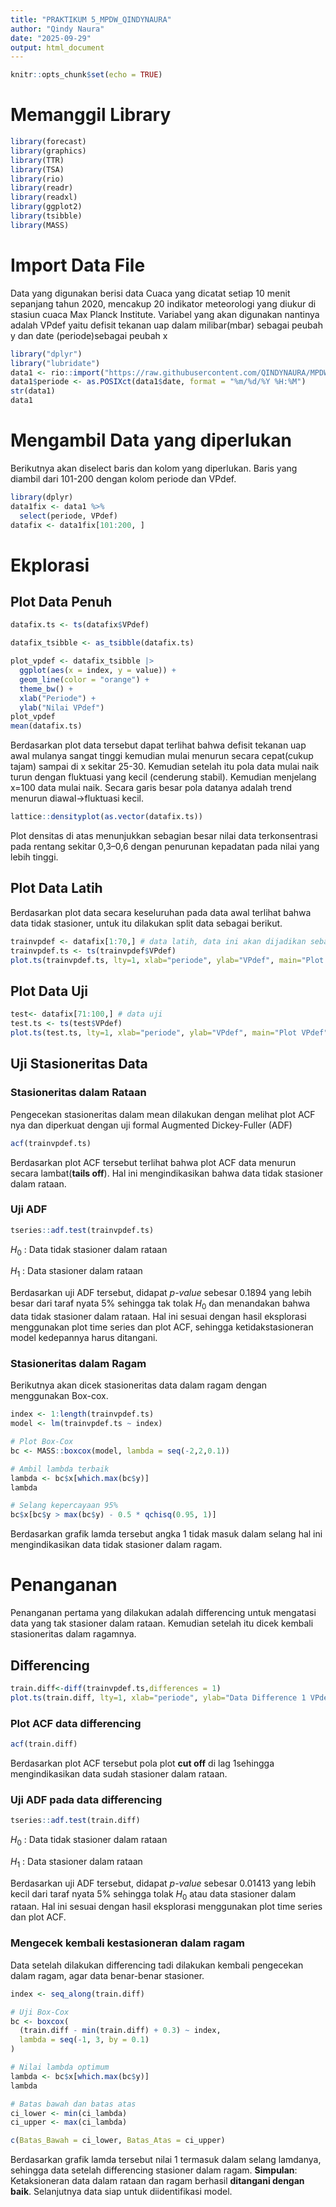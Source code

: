 ```yaml
---
title: "PRAKTIKUM 5_MPDW_QINDYNAURA"
author: "Qindy Naura"
date: "2025-09-29"
output: html_document
---
```


```r
knitr::opts_chunk$set(echo = TRUE)
```

# Memanggil Library
```r
library(forecast)
library(graphics)
library(TTR)
library(TSA)
library(rio)
library(readr)
library(readxl)
library(ggplot2)
library(tsibble)
library(MASS)
```

# Import Data File

Data yang digunakan berisi data Cuaca yang dicatat setiap 10 menit sepanjang tahun 2020, mencakup 20 indikator meteorologi yang diukur di stasiun cuaca Max Planck Institute. Variabel yang akan digunakan nantinya adalah VPdef yaitu defisit tekanan uap dalam milibar(mbar) sebagai peubah y dan date (periode)sebagai peubah x\

```r
library("dplyr")
library("lubridate")
data1 <- rio::import("https://raw.githubusercontent.com/QINDYNAURA/MPDW/main/Kel2_Data%20fix%20Proyek_VPdef.csv")
data1$periode <- as.POSIXct(data1$date, format = "%m/%d/%Y %H:%M")
str(data1)
data1
```

# Mengambil Data yang diperlukan
Berikutnya akan diselect baris dan kolom yang diperlukan. Baris yang diambil dari 101-200 dengan kolom periode dan VPdef.\

```r
library(dplyr)
data1fix <- data1 %>%
  select(periode, VPdef)
datafix <- data1fix[101:200, ] 
```

# Ekplorasi
## Plot Data Penuh

```r
datafix.ts <- ts(datafix$VPdef)

datafix_tsibble <- as_tsibble(datafix.ts)

plot_vpdef <- datafix_tsibble |>
  ggplot(aes(x = index, y = value)) +
  geom_line(color = "orange") +
  theme_bw() +
  xlab("Periode") +
  ylab("Nilai VPdef")
plot_vpdef
mean(datafix.ts)
```

Berdasarkan plot data tersebut dapat terlihat bahwa defisit tekanan uap awal mulanya sangat tinggi kemudian mulai menurun secara cepat(cukup tajam) sampai di x sekitar 25-30. Kemudian setelah itu pola data mulai naik turun dengan fluktuasi yang kecil (cenderung stabil). Kemudian menjelang x=100 data mulai naik. Secara garis besar pola datanya adalah trend menurun diawal->fluktuasi kecil.\

```r
lattice::densityplot(as.vector(datafix.ts))
```

Plot densitas di atas menunjukkan sebagian besar nilai data terkonsentrasi pada rentang sekitar 0,3–0,6 dengan penurunan kepadatan pada nilai yang lebih tinggi.\

## Plot Data Latih
Berdasarkan plot data secara keseluruhan pada data awal terlihat bahwa data tidak stasioner, untuk itu dilakukan split data sebagai berikut.\

```r
trainvpdef <- datafix[1:70,] # data latih, data ini akan dijadikan sebagai data latih
trainvpdef.ts <- ts(trainvpdef$VPdef)
plot.ts(trainvpdef.ts, lty=1, xlab="periode", ylab="VPdef", main="Plot VPdef")
```

## Plot Data Uji
```r
test<- datafix[71:100,] # data uji
test.ts <- ts(test$VPdef)
plot.ts(test.ts, lty=1, xlab="periode", ylab="VPdef", main="Plot VPdef")
```

## Uji Stasioneritas Data
### Stasioneritas dalam Rataan

Pengecekan stasioneritas dalam mean dilakukan dengan melihat plot ACF nya dan diperkuat dengan uji formal  Augmented Dickey-Fuller (ADF)\

```r
acf(trainvpdef.ts)
```

Berdasarkan plot ACF tersebut terlihat bahwa plot ACF data menurun secara lambat(**tails off**). Hal ini mengindikasikan bahwa data tidak stasioner dalam rataan.\

### Uji ADF

```r
tseries::adf.test(trainvpdef.ts)
```

$H_0$ : Data tidak stasioner dalam rataan

$H_1$ : Data stasioner dalam rataan

Berdasarkan uji ADF tersebut, didapat *p-value* sebesar 0.1894 yang lebih besar dari taraf nyata 5% sehingga tak tolak $H_0$ dan menandakan bahwa data tidak stasioner dalam rataan. Hal ini sesuai dengan hasil eksplorasi menggunakan plot time series dan plot ACF, sehingga ketidakstasioneran model kedepannya harus ditangani.\

### Stasioneritas dalam Ragam
Berikutnya akan dicek stasioneritas data dalam ragam dengan menggunakan Box-cox.\

```r
index <- 1:length(trainvpdef.ts)
model <- lm(trainvpdef.ts ~ index)

# Plot Box-Cox
bc <- MASS::boxcox(model, lambda = seq(-2,2,0.1))

# Ambil lambda terbaik
lambda <- bc$x[which.max(bc$y)]
lambda

# Selang kepercayaan 95%
bc$x[bc$y > max(bc$y) - 0.5 * qchisq(0.95, 1)]
```
Berdasarkan grafik lamda tersebut angka 1 tidak masuk dalam selang hal ini mengindikasikan data tidak stasioner dalam ragam.\

# Penanganan
Penanganan pertama yang dilakukan adalah differencing untuk mengatasi data yang tak stasioner dalam rataan. Kemudian setelah itu dicek kembali stasioneritas dalam ragamnya.\

## Differencing
```r
train.diff<-diff(trainvpdef.ts,differences = 1) 
plot.ts(train.diff, lty=1, xlab="periode", ylab="Data Difference 1 VPdef", main="Plot Difference VPdef")
```

### Plot ACF data differencing
```r
acf(train.diff)
```

Berdasarkan plot ACF tersebut pola plot **cut off** di lag  1sehingga mengindikasikan data sudah stasioner dalam rataan.

### Uji ADF pada data differencing
```r
tseries::adf.test(train.diff)
```
$H_0$ : Data tidak stasioner dalam rataan

$H_1$ : Data stasioner dalam rataan

Berdasarkan uji ADF tersebut, didapat *p-value* sebesar 0.01413 yang lebih kecil dari taraf nyata 5% sehingga tolak $H_0$ atau data stasioner dalam rataan. Hal ini sesuai dengan hasil eksplorasi menggunakan plot time series dan plot ACF. 

### Mengecek kembali kestasioneran dalam ragam 

Data setelah dilakukan differencing tadi dilakukan kembali pengecekan dalam ragam, agar data benar-benar stasioner.\

```r
index <- seq_along(train.diff)

# Uji Box-Cox
bc <- boxcox(
  (train.diff - min(train.diff) + 0.3) ~ index,
  lambda = seq(-1, 3, by = 0.1)
)

# Nilai lambda optimum
lambda <- bc$x[which.max(bc$y)]
lambda

# Batas bawah dan batas atas
ci_lower <- min(ci_lambda)
ci_upper <- max(ci_lambda)

c(Batas_Bawah = ci_lower, Batas_Atas = ci_upper)
```
Berdasarkan grafik lamda tersebut nilai 1 termasuk dalam selang lamdanya, sehingga data setelah differencing stasioner dalam ragam.
**Simpulan**: Ketaksioneran data dalam rataan dan ragam berhasil **ditangani dengan baik**. Selanjutnya data siap untuk diidentifikasi model. 
